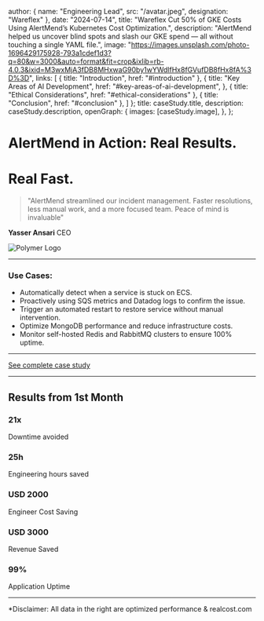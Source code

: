 
  author: { name: "Engineering Lead", src: "/avatar.jpeg", designation: "Wareflex" },
  date: "2024-07-14",
  title: "Wareflex Cut 50% of GKE Costs Using AlertMend’s Kubernetes Cost Optimization.",
  description: "AlertMend helped us uncover blind spots and slash our GKE spend — all without touching a single YAML file.",
  image:
    "https://images.unsplash.com/photo-1696429175928-793a1cdef1d3?q=80&w=3000&auto=format&fit=crop&ixlib=rb-4.0.3&ixid=M3wxMjA3fDB8MHxwaG90by1wYWdlfHx8fGVufDB8fHx8fA%3D%3D",
  links: [
    { title: "Introduction", href: "#introduction" },
    {
      title: "Key Areas of AI Development",
      href: "#key-areas-of-ai-development",
    },
    { title: "Ethical Considerations", href: "#ethical-considerations" },
    { title: "Conclusion", href: "#conclusion" },
  ]
};
  title: caseStudy.title,
  description: caseStudy.description,
  openGraph: {
    images: [caseStudy.image],
  },
};


# AlertMend in Action: Real Results.
# Real Fast.

> "AlertMend streamlined our incident management. Faster resolutions, less manual work, and a more focused team. Peace of mind is invaluable"

**Yasser Ansari**
CEO

![Polymer Logo](/img/wareflex-logo.svg)

---

### Use Cases:

* Automatically detect when a service is stuck on ECS.
* Proactively using SQS metrics and Datadog logs to confirm the issue.
* Trigger an automated restart to restore service without manual intervention.
* Optimize MongoDB performance and reduce infrastructure costs.
* Monitor self-hosted Redis and RabbitMQ clusters to ensure 100% uptime.

---

[See complete case study](#)

---

## Results from 1st Month

### 21x
Downtime avoided

### 25h
Engineering hours saved

### USD 2000
Engineer Cost Saving

### USD 3000
Revenue Saved

### 99%
Application Uptime

---

*Disclaimer: All data in the right are optimized performance & realcost.com